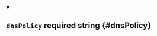 
<details className="config-field" data-expandable="false" open>
<summary>

## `dnsPolicy` <span className="config-field-required" data-required="false">required</span> <span className="config-field-type">string</span> <span className="config-field-default"></span> <span className="config-field-enum"></span> {#dnsPolicy}



</summary>



</details>

